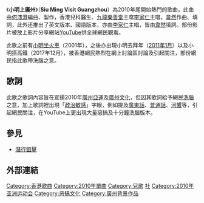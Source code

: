 《'''小明上廣州'''》（'''Siu Ming Visit Guangzhou'''）為2010年尾開始熱門的歌曲，此曲由[[何沛澄|何沛澄]]編曲、製作，香港兒科醫生、[[九龍樂善堂|九龍樂善堂]]主席[[李家仁|李家仁]]主唱，[[韋然|韋然]]作曲、填詞，此外还推出了英文版本、國語版本，亦由[[李家仁|李家仁]]主唱，皆由[[韋然|韋然]]填詞。部份影片被放上影片分享網站[[YouTube|YouTube]]供全球網民觀看。

此歌之前有[[小明坐火車|小明坐火車]]（2001年），之後亦出現小明去拜年（[[2011年1月|2011年1月]]）以及小明搭高鐵（2017年12月），被香港網民熱烈在網上討論區討論及引起關注，部份網民指此歌帶洗腦之意。

== 歌詞 ==
此歌之歌詞內容旨在宣揚2010年[[廣州亞運|廣州亞運]]及[[廣州文化|廣州文化]]，但因其歌詞給予網民[[洗腦|洗腦]]之意，加上歌詞裡出現「[[政治敏感|政治敏感]]」字眼，例如提及[[廣東話|廣東話]]、[[普通話|普通話]]、[[河蟹|河蟹]]等，引起網民關注，在YouTube上更出現大量惡搞及十分鐘洗腦版本。

== 參見 ==
* [[潛行狙擊|潛行狙擊]]

== 外部連結 ==


{{HK-media-stub}}

[[Category:香港歌曲|Category:香港歌曲]]
[[Category:2010年單曲|Category:2010年單曲]]
[[Category:兒歌|Category:兒歌]]
[[Category:2010年面世的網路迷因|社]]
[[Category:2010年亚洲运动会|Category:2010年亚洲运动会]]
[[Category:恶搞文化|Category:恶搞文化]]
[[Category:廣州背景作品|Category:廣州背景作品]]